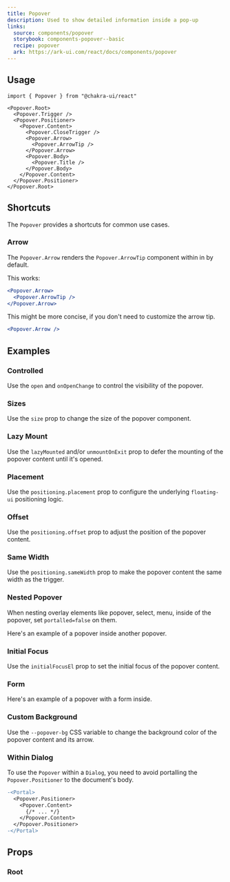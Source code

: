 ```yaml
---
title: Popover
description: Used to show detailed information inside a pop-up
links:
  source: components/popover
  storybook: components-popover--basic
  recipe: popover
  ark: https://ark-ui.com/react/docs/components/popover
---
```


<ExampleTabs name="popover-basic" />

## Usage

```tsx
import { Popover } from "@chakra-ui/react"
```

```tsx
<Popover.Root>
  <Popover.Trigger />
  <Popover.Positioner>
    <Popover.Content>
      <Popover.CloseTrigger />
      <Popover.Arrow>
        <Popover.ArrowTip />
      </Popover.Arrow>
      <Popover.Body>
        <Popover.Title />
      </Popover.Body>
    </Popover.Content>
  </Popover.Positioner>
</Popover.Root>
```

## Shortcuts

The `Popover` provides a shortcuts for common use cases.

### Arrow

The `Popover.Arrow` renders the `Popover.ArrowTip` component within in by
default.

This works:

```jsx
<Popover.Arrow>
  <Popover.ArrowTip />
</Popover.Arrow>
```

This might be more concise, if you don't need to customize the arrow tip.

```jsx
<Popover.Arrow />
```

## Examples

### Controlled

Use the `open` and `onOpenChange` to control the visibility of the popover.

<ExampleTabs name="popover-controlled" />

### Sizes

Use the `size` prop to change the size of the popover component.

<ExampleTabs name="popover-with-sizes" />

### Lazy Mount

Use the `lazyMounted` and/or `unmountOnExit` prop to defer the mounting of the
popover content until it's opened.

<ExampleTabs name="popover-lazy-mounted" />

### Placement

Use the `positioning.placement` prop to configure the underlying `floating-ui`
positioning logic.

<ExampleTabs name="popover-with-placement" />

### Offset

Use the `positioning.offset` prop to adjust the position of the popover content.

<ExampleTabs name="popover-with-offset" />

### Same Width

Use the `positioning.sameWidth` prop to make the popover content the same width
as the trigger.

<ExampleTabs name="popover-with-same-width" />

### Nested Popover

When nesting overlay elements like popover, select, menu, inside of the popover,
set `portalled=false` on them.

Here's an example of a popover inside another popover.

<ExampleTabs name="popover-nested" />

### Initial Focus

Use the `initialFocusEl` prop to set the initial focus of the popover content.

<ExampleTabs name="popover-with-initial-focus" />

### Form

Here's an example of a popover with a form inside.

<ExampleTabs name="popover-with-form" />

### Custom Background

Use the `--popover-bg` CSS variable to change the background color of the
popover content and its arrow.

<ExampleTabs name="popover-with-custom-bg" />

### Within Dialog

To use the `Popover` within a `Dialog`, you need to avoid portalling the
`Popover.Positioner` to the document's body.

```diff
-<Portal>
  <Popover.Positioner>
    <Popover.Content>
      {/* ... */}
    </Popover.Content>
  </Popover.Positioner>
-</Portal>
```

<ExampleTabs name="popover-in-dialog" />

## Props

### Root

<PropTable component="Popover" part="Root" />
